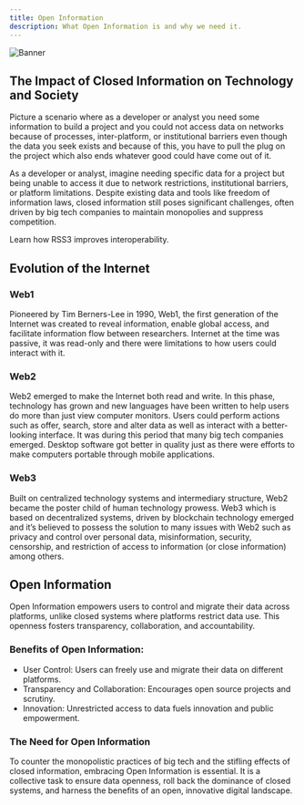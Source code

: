 ```yaml
---
title: Open Information
description: What Open Information is and why we need it.
---
```


![Banner](./assets/open-information-banner.png)

## The Impact of Closed Information on Technology and Society

Picture a scenario where as a developer or analyst you need some information to build a project and you could not access data on networks because of processes, inter-platform, or institutional barriers even though the data you seek exists and because of this, you have to pull the plug on the project which also ends whatever good could have come out of it.

As a developer or analyst, imagine needing specific data for a project but being unable to access it due to network restrictions, institutional barriers, or platform limitations. Despite existing data and tools like freedom of information laws, closed information still poses significant challenges, often driven by big tech companies to maintain monopolies and suppress competition.

<Callout>Learn how RSS3 improves interoperability.</Callout>

<Cards>
  <Card
    href="/guide/core/protocols/open-data-protocol"
    title="Open Data Protocol"
    description="An introduction to Open Data Protocol."
  />
  <Card
    href="/guide/core/protocols/rss3-protocol"
    title="RSS3 Protocol"
    description="A protocol designed to promote interoperability of the Open Web."
  />
</Cards>

## Evolution of the Internet
### Web1

Pioneered by Tim Berners-Lee in 1990, Web1, the first generation of the Internet was created to reveal information, enable global access, and facilitate information flow between researchers. Internet at the time was passive, it was read-only and there were limitations to how users could interact with it.

### Web2

Web2 emerged to make the Internet both read and write. In this phase, technology has grown and new languages have been written to help users do more than just view computer monitors. Users could perform actions such as offer, search, store and alter data as well as interact with a better-looking interface. It was during this period that many big tech companies emerged. Desktop software got better in quality just as there were efforts to make computers portable through mobile applications.

### Web3

Built on centralized technology systems and intermediary structure, Web2 became the poster child of human technology prowess. Web3 which is based on decentralized systems, driven by blockchain technology emerged and it’s believed to possess the solution to many issues with Web2 such as privacy and control over personal data, misinformation, security, censorship, and restriction of access to information (or close information) among others.

## Open Information

Open Information empowers users to control and migrate their data across platforms, unlike closed systems where platforms restrict data use. This openness fosters transparency, collaboration, and accountability.

### Benefits of Open Information:

- User Control: Users can freely use and migrate their data on different platforms.
- Transparency and Collaboration: Encourages open source projects and scrutiny.
- Innovation: Unrestricted access to data fuels innovation and public empowerment.

### The Need for Open Information

To counter the monopolistic practices of big tech and the stifling effects of closed information, embracing Open Information is essential. It is a collective task to ensure data openness, roll back the dominance of closed systems, and harness the benefits of an open, innovative digital landscape.

<Card
  href="./open-information-initiative"
  title="Open Information Initiative"
  description="RSS3 proudly supports the Open Information Initiative."
/>
